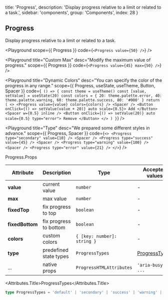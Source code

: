 
  title: 'Progress',
  description: 'Display progress relative to a limit or related to a task.',
  sidebar: 'components',
  group: 'Components',
  index: 28
}

## Progress

Display progress relative to a limit or related to a task.

<Playground
  scope={{ Progress }}
  code={`
<Progress value={50} />
`}
/>

<Playground
  title="Custom Max"
  desc="Modify the maximum value of progress."
  scope={{ Progress }}
  code={`
<Progress value={45} max={50} />
`}
/>

<Playground
  title="Dynamic Colors"
  desc="You can specify the color of the progress in any range."
  scope={{ Progress, useState, useTheme, Button, Spacer }}
  code={`
() => {
  const theme = useTheme()
  const [value, setValue] = useState(20)
  const colors = {
    20: theme.palette.error,
    40: theme.palette.warning,
    60: theme.palette.success,
    80: '#000'
  }
  return (
    <>
      <Progress value={value} colors={colors} />
      <Spacer />
      <Button onClick={() => setValue(value + 20)} auto scale={0.5}>
        Add
      </Button>
      <Spacer w={0.5} inline />
      <Button onClick={() => setValue(20)} auto scale={0.5} type="error">
        Remove
      </Button>
    </>
  )
}`}
/>

<Playground
  title="Type"
  desc="We prepared some different styles in advance."
  scope={{ Progress, Spacer }}
  code={`
<>
  <Progress type="secondary" value={10} />
  <Spacer />
  <Progress type="success" value={45} />
  <Spacer />
  <Progress type="warning" value={100} />
  <Spacer />
  <Progress type="error" value={21} />
</>
`}
/>

<Attributes edit="/pages/docs/components/progress.mdx">
<Attributes.Title>Progress.Props</Attributes.Title>

| Attribute       | Description            | Type                        | Accepted values                 | Default   |
| --------------- | ---------------------- | --------------------------- | ------------------------------- | --------- |
| **value**       | current value          | `number`                    | -                               | 0         |
| **max**         | max value              | `number`                    | -                               | 100       |
| **fixedTop**    | fix progress to top    | `boolean`                   | -                               | `false`   |
| **fixedBottom** | fix progress to bottom | `boolean`                   | -                               | `false`   |
| **colors**      | custom colors          | `{ [key: number]: string }` | -                               | -         |
| **type**        | predefined state types | `ProgressTypes`             | [ProgressTypes](#progresstypes) | `default` |
| ...             | native props           | `ProgressHTMLAttributes`    | `'aria-busy', ...`              | -         |

<Attributes.Title>ProgressTypes</Attributes.Title>

```ts
type ProgressTypes = 'default' | 'secondary' | 'success' | 'warning' | 'error'
```

</Attributes>

